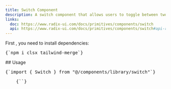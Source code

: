 ```yaml
---
title: Switch Component
description: A switch component that allows users to toggle between two states.
links:
  doc: https://www.radix-ui.com/docs/primitives/components/switch
  api: https://www.radix-ui.com/docs/primitives/components/switch#api-reference
---
```


<ComponentPreview name="switch-demo" />


<div className="not-prose px-4 md:px-0">
  <Step>
    <StepItem title="Install Dependencies">
      First , you need to install dependencies:
      <Pre className="language-bash">{`npm i clsx tailwind-merge`}</Pre>
    </StepItem>
    <StepItem title="Create utils.ts">
      <ComponentUtilsText />
      <ComponentUtils />
    </StepItem>
    <StepItem title="Create switch component">
      <ComponentSource name="switch-demo" />
    </StepItem>
    <StepItem title="Be comfortable to use it and make it yours" />
  </Step>
</div>
## Usage
<div className="not-prose space-y-4">
  <Pre>{`import { Switch } from "@/components/library/switch"`}</Pre>
  <Pre>
    {`<Switch
        size="md"
        color="default"
        label="Enable Notifications"
        tooltip="Toggle to enable or disable notifications"
        checked={switches.notifications}
        onCheckedChange={updateSwitch("notifications")}
    />`}
  </Pre>
</div>
